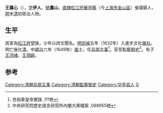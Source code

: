 '''王廣心'''（{{bd|1610年||1691年|catIdx=W王}}），[[表字|字]]'''伊人'''，[[號|號]]'''農山'''，[[南直隸|直隸]][[松江府|松江府]][[华亭县_(唐朝)|華亭縣]]（今[[上海市|上海市]][[金山區_(上海市)|金山區]]）張堰鎮人，[[明|明]]末[[清|清]]初政治人物。
==生平==
其家為[[松江府|松江府]]望族，少年以詩文聞名。[[明|明]][[崇禎|崇禎]]五年（1632年）入進步文社[[幾社|幾社]]。明亡後仕[[清|清]]，中[[順治|順治]]六年（1649年）[[進士|進士]]，任[[兵部|兵部]][[主事|主事]]<ref>世祖章皇帝實錄 ,111卷</ref>。官至[[監察御史|監察御史]]<ref>中央研究院歷史語言研究所內閣大庫檔案 ,088955號</ref>。有子[[王鸿绪|王鸿绪]]、[[王頊齡|王頊齡]]。

==参考==
{{reflist}}

{{清朝官员小作品}}
{{順治六年己丑科殿試金榜}}
{{DEFAULTSORT:Wang王}}
[[Category:清朝兵部主事|Category:清朝兵部主事]]
[[Category:清朝監察御史|Category:清朝監察御史]]
[[Category:华亭县人|Category:华亭县人]]
[[Category:王姓|G]]